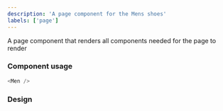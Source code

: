 ```yaml
---
description: 'A page component for the Mens shoes'
labels: ['page']
---
```



A page component that renders all components needed for the page to render

### Component usage

```js
<Men />
```

### Design

<FigmaEmbed src="https://www.figma.com/embed?embed_host=share&url=https%3A%2F%2Fwww.figma.com%2Ffile%2FYOdxHWPVnxBcTAYw0zPyXf%2Fstore%3Fnode-id%3D0%253A1" />
